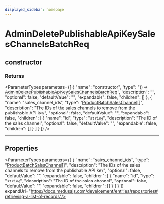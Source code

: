 ```yaml
---
displayed_sidebar: homepage
---
```



# AdminDeletePublishableApiKeySalesChannelsBatchReq

## constructor

### Returns

<ParameterTypes parameters={[
  {
    "name": "constructor",
    "type": "() => [AdminDeletePublishableApiKeySalesChannelsBatchReq](medusa.AdminDeletePublishableApiKeySalesChannelsBatchReq.mdx)",
    "description": "",
    "optional": false,
    "defaultValue": "",
    "expandable": false,
    "children": []
  },
  {
    "name": "sales_channel_ids",
    "type": "[ProductBatchSalesChannel](medusa.ProductBatchSalesChannel.mdx)[]",
    "description": "The IDs of the sales channels to remove from the publishable API key",
    "optional": false,
    "defaultValue": "",
    "expandable": false,
    "children": [
      {
        "name": "id",
        "type": "`string`",
        "description": "The ID of the sales channel",
        "optional": false,
        "defaultValue": "",
        "expandable": false,
        "children": []
      }
    ]
  }
]} />

___

## Properties

<ParameterTypes parameters={[
  {
    "name": "sales_channel_ids",
    "type": "[ProductBatchSalesChannel](medusa.ProductBatchSalesChannel.mdx)[]",
    "description": "The IDs of the sales channels to remove from the publishable API key",
    "optional": false,
    "defaultValue": "",
    "expandable": false,
    "children": [
      {
        "name": "id",
        "type": "`string`",
        "description": "The ID of the sales channel",
        "optional": false,
        "defaultValue": "",
        "expandable": false,
        "children": []
      }
    ]
  }
]} expandUrl="https://docs.medusajs.com/development/entities/repositories#retrieving-a-list-of-records"/>
